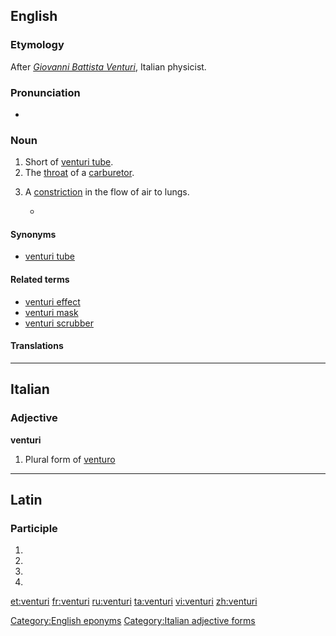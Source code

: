 ==English==
{{wikipedia}}

===Etymology===
After ''[[w:Giovanni Battista Venturi|Giovanni Battista Venturi]]'', Italian physicist.

===Pronunciation===
* {{IPA|/vɛnˈtjʊəri/}}

===Noun===
{{en-noun|venturi}}

# Short of [[venturi tube]].
# The [[throat]] of a [[carburetor]].
# {{rare|pathology}} A [[constriction]] in the flow of air to lungs.
#* {{quote-book|year=1973|passage=He’s at the age where mucus is a daily companion, a culture of mucus among the old, mucus in a thousand manifestations, appearing in clots by total surprise on a friend’s tablecloth, rimming his breath-passages at night in hard '''venturi''', enough to darken the outlines of dreams and send him awake, pleading.|author=Thomas Pynchon|title=Gravity's Rainbow}}

====Synonyms====
* [[venturi tube]]

====Related terms====
* [[venturi effect]]
* [[venturi mask]]
* [[venturi scrubber]]

====Translations====
{{trans-see|venturi tube}}

{{trans-see|throat of a carburetor|throat}}

[[Category:English eponyms]]

----

==Italian==

===Adjective===
'''venturi''' {{m}}

# Plural form of [[venturo]]

[[Category:Italian adjective forms]]

----

==Latin==

===Participle===
{{la-part-form|ventūrī}}

# {{inflection of|venturus|ventūrus|nom|m|p|lang=la}}
# {{inflection of|venturus|ventūrus|gen|m|s|lang=la}}
# {{inflection of|venturus|ventūrus|gen|n|s|lang=la}}
# {{inflection of|venturus|ventūrus|voc|m|p|lang=la}}

[[et:venturi]]
[[fr:venturi]]
[[ru:venturi]]
[[ta:venturi]]
[[vi:venturi]]
[[zh:venturi]]